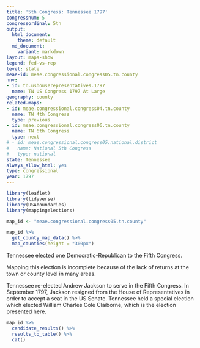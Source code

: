 ```yaml
---
title: '5th Congress: Tennessee 1797'
congressnum: 5
congressordinal: 5th
output:
  html_document:
    theme: default
  md_document:
    variant: markdown
layout: maps-show
legend: fed-vs-rep
level: state
meae-id: meae.congressional.congress05.tn.county
nnv:
- id: tn.ushouserepresentatives.1797
  name: TN US Congress 1797 At Large
geography: county
related-maps:
- id: meae.congressional.congress04.tn.county
  name: TN 4th Congress
  type: previous
- id: meae.congressional.congress06.tn.county
  name: TN 6th Congress
  type: next
# - id: meae.congressional.congress05.national.district
#   name: National 5th Congress
#   type: national
state: Tennessee
always_allow_html: yes
type: congressional
year: 1797
---
```


```r
library(leaflet)
library(tidyverse)
library(USAboundaries)
library(mappingelections)

map_id <- "meae.congressional.congress05.tn.county"
```

<div class="map">

```r
map_id %>%
  get_county_map_data() %>%
  map_counties(height = "300px")
```

</div>

Tennessee elected one Democratic-Republican to the Fifth Congress.

Mapping this election is incomplete because of the lack of returns at the town or county level in many areas. 

Tennessee re-elected Andrew Jackson to serve in the Fifth Congress. In September 1797, Jackson resigned from the House of Representatives in order to accept a seat in the US Senate. Tennessee held a special election which elected William Charles Cole Claiborne, which is the election presented here. 

<div class="results-table">

```r
map_id %>%
  candidate_results() %>%
  results_to_table() %>%
  cat()
```

</div>
